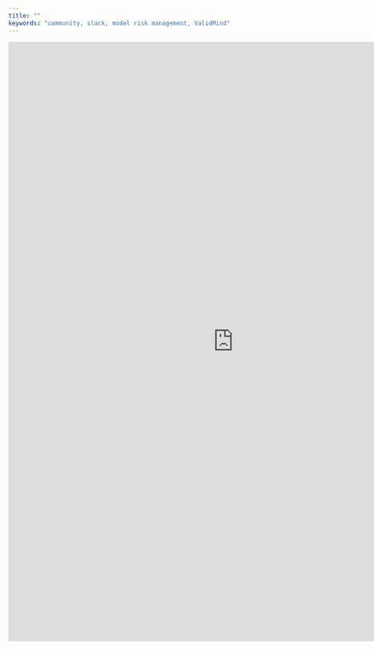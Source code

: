 ```yaml
---
title: ""
keywords: "community, slack, model risk management, ValidMind"
---
```


```{=html}
<iframe src="https://docs.google.com/forms/d/e/1FAIpQLSfgshcwHcbXKI55UXVVVIoAdoAzc070IpedKRR3dUXrST7fPg/viewform?embedded=true" width="900" height="1200" frameborder="0" marginheight="0" marginwidth="0">Loading…</iframe>

```